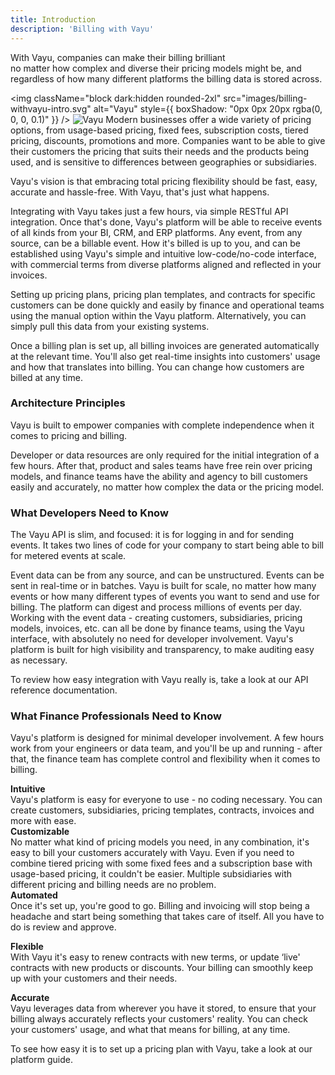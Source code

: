 ```yaml
---
title: Introduction
description: 'Billing with Vayu'
---
```


With Vayu, companies can make their billing brilliant <br/>
no matter how complex and diverse their pricing models might be, and regardless of how many different platforms the billing data is stored across.

<img
  className="block dark:hidden rounded-2xl"
  src="images/billing-withvayu-intro.svg"
  alt="Vayu"
  style={{ boxShadow: "0px 0px 20px rgba(0, 0, 0, 0.1)" }}
/>
<img
  className="hidden dark:block rounded-2xl"
  src="images/billing-withvayu-intro.svg"
  alt="Vayu"
/>
Modern businesses offer a wide variety of pricing options, from usage-based pricing, fixed fees, subscription costs, tiered pricing, discounts, promotions and more. Companies want to be able to give their customers the pricing that suits their needs and the products being used, and is sensitive to differences between geographies or subsidiaries.

Vayu's vision is that embracing total pricing flexibility should be fast, easy, accurate and hassle-free. With Vayu, that's just what happens.

Integrating with Vayu takes just a few hours, via simple RESTful API integration. Once that's done, Vayu's platform will be able to receive events of all kinds from your BI, CRM, and ERP platforms. Any event, from any source, can be a billable event. How it's billed is up to you, and can be established using Vayu's simple and intuitive low-code/no-code interface, with commercial terms from diverse platforms aligned and reflected in your invoices.

Setting up pricing plans, pricing plan templates, and contracts for specific customers can be done quickly and easily by finance and operational teams using the manual option within the Vayu platform. Alternatively, you can simply pull this data from your existing systems.

Once a billing plan is set up, all billing invoices are generated automatically at the relevant time. You'll also get real-time insights into customers' usage and how that translates into billing. You can change how customers are billed at any time.

### Architecture Principles
Vayu is built to empower companies with complete independence when it comes to pricing and billing.

Developer or data resources are only required for the initial integration of a few hours. After that, product and sales teams have free rein over pricing models, and finance teams have the ability and agency to bill customers easily and accurately, no matter how complex the data or the pricing model.

### What Developers Need to Know
The Vayu API is slim, and focused: it is for logging in and for sending events. It takes two lines of code for your company to start being able to bill for metered events at scale.

<Steps>
  <Step title="Events Metering Flexibility.">
   Event data can be from any source, and can be unstructured. Events can be sent in real-time or in batches.
  </Step>
  <Step title="Scale">
    Vayu is built for scale, no matter how many events or how many different types of events you want to send and use for billing. The platform can digest and process millions of events per day.
  </Step>
  <Step title="No-code / low-code">
    Working with the event data - creating customers, subsidiaries, pricing models, invoices, etc. 
    can all be done by finance teams, using the Vayu interface, with absolutely no need for developer involvement.
  </Step>
  <Step title="Auditable">
  Vayu's platform is built for high visibility and transparency, to make auditing easy as necessary.
  </Step>
</Steps>

To review how easy integration with Vayu really is, take a look at our API reference documentation.

### What Finance Professionals Need to Know
Vayu's platform is designed for minimal developer involvement. A few hours work from your engineers or data team, and you'll be up and running - after that, the finance team has complete control and flexibility when it comes to billing. <br/>

**Intuitive** <br/>
 Vayu's platform is easy for everyone to use - no coding necessary. You can create customers, subsidiaries, pricing templates, contracts, invoices and more with ease. <br/>
**Customizable** <br/>
No matter what kind of pricing models you need, in any combination, it's easy to bill your customers accurately with Vayu. Even if you need to combine tiered pricing with some fixed fees and a subscription base with usage-based pricing, it couldn't be easier. Multiple subsidiaries with different pricing and billing needs are no problem. <br/>
**Automated** <br/>
Once it's set up, you're good to go. Billing and invoicing will stop being a headache and start being something that takes care of itself. All you have to do is review and approve.

**Flexible** <br/>
With Vayu it's easy to renew contracts with new terms, or update ‘live' contracts with new products or discounts. Your billing can smoothly keep up with your customers and their needs. <br/>

**Accurate** <br/> Vayu leverages data from wherever you have it stored, to ensure that your billing always accurately reflects your customers' reality. You can check your customers' usage, and what that means for billing, at any time.

To see how easy it is to set up a pricing plan with Vayu, take a look at our platform guide.
